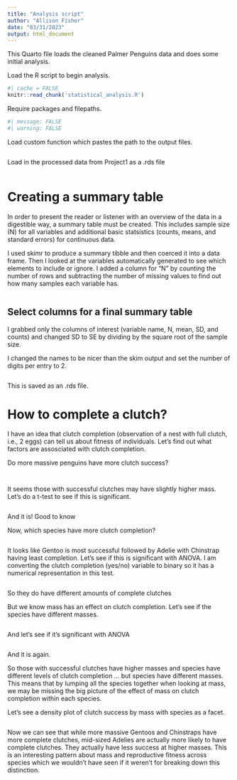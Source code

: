 ```yaml
---
title: "Analysis script"
author: "Allison Fisher"
date: "03/31/2023"
output: html_document
---
```



This Quarto file loads the cleaned Palmer Penguins data and does some initial analysis.

Load the R script to begin analysis.

```r
#| cache = FALSE
knitr::read_chunk('statistical_analysis.R')
```

Require packages and filepaths.

```r
#| message: FALSE
#| warning: FALSE
```

Load custom function which pastes the path to the output files.

```r
```

Load in the processed data from Project1 as a .rds file

```r
```

# Creating a summary table

In order to present the reader or listener with an overview of the data in a digestible way, a summary table must be created. This includes sample size (N) for all variables and additional basic statsistics (counts, means, and standard errors) for continuous data.

I used skimr to produce a summary tibble and then coerced it into a data frame. Then I looked at the variables automatically generated to see which elements to include or ignore. I added a column for "N" by counting the number of rows and subtracting the number of missing values to find out how many samples each variable has.

```r
```

## Select columns for a final summary table

I grabbed only the columns of interest (variable name, N, mean, SD, and counts) and changed SD to SE by dividing by the square root of the sample size.

I changed the names to be nicer than the skim output and set the number of digits per entry to 2.

```r
```
This is saved as an .rds file.


# How to complete a clutch?

I have an idea that clutch completion (observation of a nest with full clutch, i.e., 2 eggs) can tell us about fitness of individuals. Let's find out what factors are assosciated with clutch completion.

Do more massive penguins have more clutch success?

```r
```
```r
```

It seems those with successful clutches may have slightly higher mass.
Let's do a t-test to see if this is significant.
```r
```
And it is! Good to know

Now, which species have more clutch completion?

```r
```
It looks like Gentoo is most successful followed by Adelie with Chinstrap having least completion.
Let's see if this is significant with ANOVA. I am converting the clutch completion (yes/no) variable to binary so it has a numerical representation in this test.

```r
```
So they do have different amounts of complete clutches

But we know mass has an effect on clutch completion.
Let's see if the species have different masses.

```r
```
And let's see if it's significant with ANOVA

```r
```
And it is again.

So those with successful clutches have higher masses and species have different levels of clutch completion ... but species have different masses. This means that by lumping all the species together when looking at mass, we may be missing the big picture of the effect of mass on clutch completion within each species.

Let's see a density plot of clutch success by mass with species as a facet.
```r
```
Now we can see that while more massive Gentoos and Chinstraps have more complete clutches, mid-sized Adelies are actually more likely to have complete clutches. They actually have less success at higher masses.
This is an interesting pattern about mass and reproductive fitness across species which we wouldn't have seen if it weren't for breaking down this distinction.
